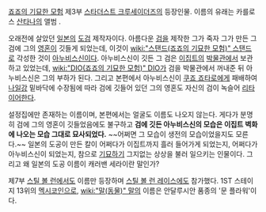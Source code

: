 [[죠죠의 기묘한 모험]] 제3부 [[스타더스트 크루세이더즈]]의 등장인물. 이름의 유래는 카를로스 [[산타나]]의 앨범 <Caravan serai>.

오래전에 살았던 [[일본]]의 [[도검]] 제작자이다. 아름다운 [[검]]을 제작한 그가 죽자 그가 만든 그 검에 그의 [[영혼]]이 깃들게 되었는데, 이것이 [[wiki:"스탠드(죠죠의 기묘한 모험)" 스탠드]]로 각성한 것이 [[아누비스신]]이다. 아누비스신이 깃든 그 검은 [[이집트]]의 [[박물관]]에서 보관하고 있었는데, [[wiki:"DIO(죠죠의 기묘한 모험)" DIO]]가 검을 박물관에서 꺼내준 뒤 아누비스신은 그의 부하가 된다. 그리고 본편에서 아누비스신이 [[쿠죠 죠타로]]에게 패배하여 [[나일강]] 밑바닥에 수장됨에 따라 검에 깃들어 있던 그의 영혼도 자신의 검이 녹슬어 [[리타이어]]한다.

설정집에만 존재하는 이름이며, 본편에서는 얼굴도 이름도 나오지 않는다. 게다가 분명히 검에 그의 영혼이 깃들었음에도 불구하고 '''검에 깃든 아누비스신의 모습은 이집트 벽화에 나오는 모습 그대로 묘사되었다.''' ~~어쩌면 그 모습이 생전의 모습이었을지도 모른다.~~ 일본의 도공이 만든 칼이 어쩌다가 이집트까지 흘러 들어가게 되었는지, 어쩌다가 아누비스신이 되었는지, 참으로 [[기묘]]하기 그지없는 상상을 불러 일으키는 인물이다. 그리고 왜 일본의 도공 이름이 캐러밴 세라이란 말인가?

제7부 [[스틸 볼 런]]에서도 이름만 등장하며 [[스틸 볼 런 레이스]]에도 참가했다. 1ST 스테이지 13위의 [[멕시코]]인으로, [[wiki:"말(동물)" 말]]의 이름은 안달루시안 품종의 '문 플라워'이다.


